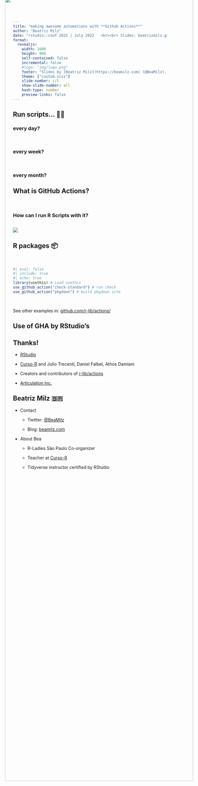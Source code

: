 ```yaml
---
title: "making awesome automations with **Github Actions**"
author: "Beatriz Milz"
date: "rstudio::conf 2022 | July 2022   <br><br> Slides: beatrizmilz.github.io/rstudioconf2022 "
format: 
  revealjs:
    width: 1600
    height: 900
    self-contained: false
    incremental: false
    #logo: "img/logo.png"
    footer: "Slides by [Beatriz Milz](https://beamilz.com) (@BeaMilz), made with [Quarto](https://quarto.org/docs/presentations/revealjs/index.html)."
    theme: ["custom.scss"]
    slide-number: c/t
    show-slide-number: all
    hash-type: number
    preview-links: false
---
```


## **Run scripts...** 🙋‍♀️️  {.center .center-y}



### every day?

<br>

### every week?

<br>

### every month?


## What is GitHub Actions? {.center .center-y}

<br>

### How can I run R Scripts with it?

##  {.center .center-y}

<img src="img/github-actions.webp" >


## R packages 📦

<br>


```r
#| eval: false
#| include: true
#| echo: true
library(usethis) # Load usethis
use_github_action("check-standard") # run check
use_github_action("pkgdown") # build pkgdown site
```

<br>

See other examples in: [github.com/r-lib/actions/](https://github.com/r-lib/actions/tree/v2/examples)


## Use of GHA by RStudio's 

## Thanks! {.center}

- [RStudio](https://www.rstudio.com/)

-  [Curso-R](https://curso-r.com/) and Julio Trecenti, Daniel Falbel, Athos Damiani

- Creators and contributors of [r-lib/actions](https://github.com/r-lib/actions)

- [Articulation Inc.](https://www.articulationinc.com/)

## Beatriz Milz 🇧🇷 {.center .aboutmeslide}

- Contact

  -   Twitter: [\@BeaMilz](https://twitter.com/BeaMilz)
  
  -   Blog: [beamilz.com](https://beamilz.com)

- About Bea

  -   R-Ladies São Paulo Co-organizer

  -   Teacher at [Curso-R](https://curso-r.com/)

  -   Tidyverse instructor certified by RStudio

<img src="img/octocat-1656339210373.png" style="right: -10px;height: 80%;top: -10px;position: absolute;"/>
